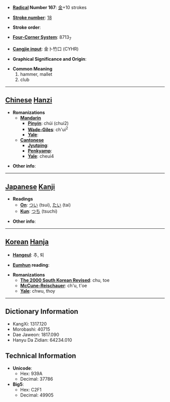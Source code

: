 * '''[[Wiktionary:Chinese radical index| Radical]] Number 167''': [[Wiktionary:Chinese radical index 金|金]]+10 strokes

* '''[[Wiktionary:Chinese total strokes index|Stroke number]]''': [[Wiktionary:Chinese total strokes index 18|18]]

* '''Stroke order''': 

* '''[[Wiktionary:Chinese four corner index|Four-Corner System]]''': 8713<sub>7</sub>

* '''[[Wiktionary:Chinese Cangjie index|Cangjie input]]''': 金卜竹口 (CYHR)

* '''Graphical Significance and Origin''': 

* '''Common Meaning'''
*#hammer, mallet
*# club


----

== [[Chinese]] [[Hanzi]] ==

* '''Romanizations'''
** '''[[Mandarin]]'''
*** '''[[Pinyin]]''': chúi (chui2)
*** '''[[Wade-Giles]]''': ch'ui<sup>2</sup>
*** '''[[Yale]]''': 
** '''[[Cantonese]]'''
*** '''[[Jyutping]]''':
*** '''[[Penkyamp]]''': 
*** '''[[Yale]]''': cheui4

* '''Other info''': 

----

== [[Japanese]] [[Kanji]] ==

* '''Readings'''
** '''[[On]]''': [[つい]] (tsui), [[たい]] (tai)
** '''[[Kun]]''': [[つち]] (tsuchi)

* '''Other info''':  

----

== [[Korean]] [[Hanja]] ==

* '''[[Hangeul]]''': 추, 퇴

* '''[[Eumhun]] reading''': 

* '''Romanizations'''
** '''[[The 2000 South Korean Revised Romanization|The 2000 South Korean Revised]]''': chu, toe
** '''[[McCune-Reischauer]]''': ch'u, t'oe
** '''[[Yale]]''': chwu, thoy

----

== Dictionary Information ==

* KangXi: 1317.120
* Morobashi: 40715
* Dae Jaweon: 1817.090
* Hanyu Da Zidian: 64234.010

== Technical Information ==

* '''Unicode''':
** Hex: 939A
** Decimal: 37786
* '''Big5''':
** Hex: C2F1
** Decimal: 49905
